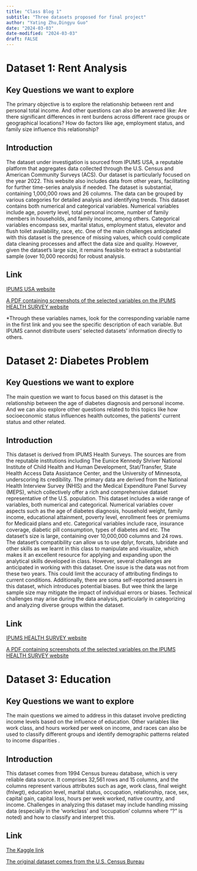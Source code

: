 ```yaml
---
title: "Class Blog 1"
subtitle: "Three datasets proposed for final project"
author: "Yating Zhu,Dingyu Guo"
date: "2024-03-03"
date-modified: "2024-03-03"
draft: FALSE
---
```

# Dataset 1: Rent Analysis

## Key Questions we want to explore 
The primary objective is to explore the relationship between rent and personal total income. And other questions can also be answered like: Are there significant differences in rent burdens across different race groups or geographical locations? How do factors like age, employment status, and family size influence this relationship? 

## Introduction
The dataset under investigation is sourced from IPUMS USA, a reputable platform that aggregates data collected through the U.S. Census and American Community Surveys (ACS).
Our dataset is particularly focused on the year 2022. This website also includes data from other years, facilitating for further time-series analysis if needed. The dataset is substantial, containing 1,000,000 rows and 26 columns. The data can be grouped by various categories for detailed analysis and identifying trends. This dataset contains both numerical and categorical variables. Numerical variables include age, poverty level, total personal income, number of family members in households, and family income, among others. Categorical variables encompass sex, marital status, employment status, elevator and flush toilet availability, race, etc. One of the main challenges anticipated with this dataset is the presence of missing values, which could complicate data cleaning processes and affect the data size and quality. However, given the dataset's large size, it remains feasible to extract a substantial sample (over 10,000 records) for robust analysis.

## Link 
[IPUMS USA website](https://usa.ipums.org/usa/index.shtml)

[A PDF containing screenshots of the selected variables on the IPUMS HEALTH SURVEY website](https://drive.google.com/file/d/1QKT4GWGYHTPB-t6anUsxq9LmeD2_OsPb/view?usp=sharing)

*Through these variables names, look for the corresponding variable name in the first link and you see the specific description of each variable. But IPUMS cannot distribute users' selected datasets' information directly to others.

# Dataset 2: Diabetes Problem 

## Key Questions we want to explore 
The main question we want to focus based on this dataset is the relationship between the age of diabetes diagnosis and personal income. And we can also explore other questions related to this topics like how socioeconomic status influences health outcomes, the patients’ current status and other related.

## Introduction
This dataset is derived from IPUMS Health Surveys. The sources are from the reputable institutions including The Eunice Kennedy Shriver National Institute of Child Health and Human Development, Stat/Transfer, State Health Access Data Assistance Center, and the University of Minnesota, underscoring its credibility. The primary data are derived from the National Health Interview Survey (NHIS) and the Medical Expenditure Panel Survey (MEPS), which collectively offer a rich and comprehensive dataset representative of the U.S. population. This dataset includes a wide range of variables, both numerical and categorical. Numerical variables cover aspects such as the age of diabetes diagnosis, household weight, family income, educational attainment, poverty level, enrollment fees or premiums for Medicaid plans and etc. Categorical variables include race, insurance coverage, diabetic pill consumption, types of diabetes and etc. The dataset’s size is large, containing over 10,000,000 columns and 24 rows.  The dataset's compatibility can allow us to use dplyr, forcats, lubridate and other skills as we learnt in this class to manipulate and visualize, which makes it an excellent resource for applying and expanding upon the analytical skills developed in class. However, several challenges are anticipated in working with this dataset. One issue is the data was not from these two years. This could limit the accuracy of attributing findings to current conditions. Additionally, there are soma self-reported answers in this dataset, which introduces potential biases. But wee think the large sample size may mitigate the impact of individual errors or biases. Technical challenges may arise during the data analysis, particularly in categorizing and analyzing diverse groups within the dataset.

## Link 
[IPUMS HEALTH SURVEY website](https://healthsurveys.ipums.org/)

[A PDF containing screenshots of the selected variables on the IPUMS HEALTH SURVEY website](https://drive.google.com/file/d/1QKT4GWGYHTPB-t6anUsxq9LmeD2_OsPb/view?usp=sharing)


# Dataset 3: Education

## Key Questions we want to explore 
The main questions we aimed to address in this dataset involve predicting income levels based on the influence of education. Other variables like work class, and hours worked per week on income, and races can also be used to classify different groups and identify demographic patterns related to income disparities .

## Introduction
This dataset comes from  1994 Census bureau database, which is very reliable data source. It comprises 32,561 rows and 15 columns, and the columns represent various attributes such as age, work class, final weight (fnlwgt), education level, marital status, occupation, relationship, race, sex, capital gain, capital loss, hours per week worked, native country, and income. Challenges in analyzing this dataset may include handling missing data (especially in the 'workclass' and 'occupation' columns where "?" is noted) and how to classify and interpret this. 

## Link 
[The Kaggle link](https://www.kaggle.com/datasets/uciml/adult-census-income) 

[The original dataset comes from the U.S. Census Bureau](https://www.census.gov/en.html)

